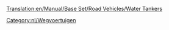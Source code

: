 [[Translation:en/Manual/Base Set/Road Vehicles/Water Tankers]]

{{nl/Wegvoertuig|name     = Uhl Watertanker
  |img      = en/Uhl Water Tanker.png
  |price    = £4.551 (€ 9.102)  
  |speed    = 30 mph (48 km/h)
  |annual   = £421 (€ 842)
  |designed = 1936
  |life     = 15
  |capacity = 21.000 liter water
}}
{{nl/Wegvoertuig|name     = Balogh Watertanker
  |img      = en/Balogh Water Tanker.png
  |price    = £5.781 (€ 11.562)  
  |speed    = 55 mph (88 km/h)
  |annual   = £787 (€ 1.574)
  |designed = 1978
  |life     = 15
  |capacity = 25.000 liter water
}}
{{nl/Wegvoertuig|name     = MPS Watertanker
  |img      = en/MPS Water Tanker.png
  |price    = £6.191 (€ 12.382) 
  |speed    = 70 mph (112 km/h)
  |annual   = £1.125 (€ 2.250)
  |designed = 2011
  |life     = 15
  |capacity = 27.000 liter water
}}

[[Category:nl/Wegvoertuigen]]
